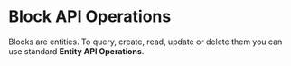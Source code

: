 # Block API Operations

Blocks are entities. To query, create, read, update or delete them you can use standard **Entity API Operations**.
